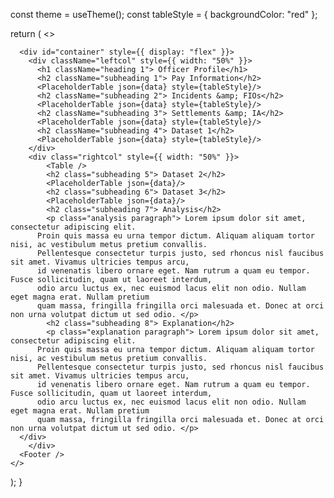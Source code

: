 

  const theme = useTheme();
  const tableStyle = {
    backgroundColor: "red"
  };

  return (
    <>
      <Head>
        <title>Boston Police Index</title>
        <link rel="icon" href="/favicon.ico" />
      </Head>

      <div id="container" style={{ display: "flex" }}>
        <div className="leftcol" style={{ width: "50%" }}>
          <h1 className="heading 1"> Officer Profile</h1>
          <h2 className="subheading 1"> Pay Information</h2>
          <PlaceholderTable json={data} style={tableStyle}/>
          <h2 className="subheading 2"> Incidents &amp; FIOs</h2>
          <PlaceholderTable json={data} style={tableStyle}/>
          <h2 className="subheading 3"> Settlements &amp; IA</h2>
          <PlaceholderTable json={data} style={tableStyle}/>
          <h2 className="subheading 4"> Dataset 1</h2>
          <PlaceholderTable json={data} style={tableStyle}/>
        </div> 
        <div class="rightcol" style={{ width: "50%" }}>
            <Table />
            <h2 class="subheading 5"> Dataset 2</h2>
            <PlaceholderTable json={data}/>
            <h2 class="subheading 6"> Dataset 3</h2>
            <PlaceholderTable json={data}/>
            <h2 class="subheading 7"> Analysis</h2>
            <p class="analysis paragraph"> Lorem ipsum dolor sit amet, consectetur adipiscing elit.
          Proin quis massa eu urna tempor dictum. Aliquam aliquam tortor nisi, ac vestibulum metus pretium convallis.
          Pellentesque consectetur turpis justo, sed rhoncus nisl faucibus sit amet. Vivamus ultricies tempus arcu,
          id venenatis libero ornare eget. Nam rutrum a quam eu tempor. Fusce sollicitudin, quam ut laoreet interdum,
          odio arcu luctus ex, nec euismod lacus elit non odio. Nullam eget magna erat. Nullam pretium
          quam massa, fringilla fringilla orci malesuada et. Donec at orci non urna volutpat dictum ut sed odio. </p>
            <h2 class="subheading 8"> Explanation</h2>
            <p class="explanation paragraph"> Lorem ipsum dolor sit amet, consectetur adipiscing elit.
          Proin quis massa eu urna tempor dictum. Aliquam aliquam tortor nisi, ac vestibulum metus pretium convallis.
          Pellentesque consectetur turpis justo, sed rhoncus nisl faucibus sit amet. Vivamus ultricies tempus arcu,
          id venenatis libero ornare eget. Nam rutrum a quam eu tempor. Fusce sollicitudin, quam ut laoreet interdum,
          odio arcu luctus ex, nec euismod lacus elit non odio. Nullam eget magna erat. Nullam pretium
          quam massa, fringilla fringilla orci malesuada et. Donec at orci non urna volutpat dictum ut sed odio. </p>
      </div>
        </div>
      <Footer />
    </>
  );
}
